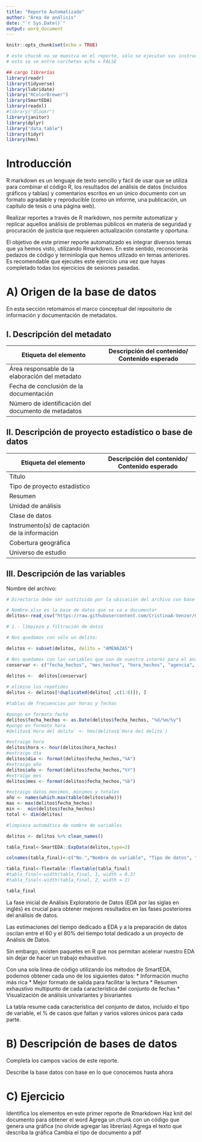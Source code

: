 ```yaml
---
title: "Reporte Automatizado"
author: "Área de análisis"
date: "`r Sys.Date()`"
output: word_document
---
```


```r
knitr::opts_chunk$set(echo = TRUE)
```

```r
# este chucnk no se muestra en el reporte, sólo se ejecutan sus instrucciones 
# esto se ve entre corchetes echo = FALSE

## cargo librerías
library(readr)
library(tidyverse)
library(lubridate)
library("RColorBrewer")
library(SmartEDA)
library(readxl)
#library("dlookr")
library(janitor)
library(dplyr)
library("data.table")
library(tidyr)
library(hms)
```

# Introducción

R markdown es un lenguaje de texto sencillo y fácil de usar que se utiliza para combinar el código R, los resultados del análisis de datos (incluidos gráficos y tablas) y comentarios escritos en un único documento con un formato agradable y reproducible (como un informe, una publicación, un capítulo de tesis o una página web).

Realizar reportes a través de R markdown, nos permite automatizar y replicar aquellos análisis de problemas públicos en materia de seguridad y procuración de justicia que requieren actualización constante y oportuna. 

El objetivo de este primer reporte automatizado es integrar diversos temas que ya hemos visto, utilizando Rmarkdown. En este sentido, reconocerás pedazos de código y terminlogía que hemos utlizado en temas anteriores. Es recomendable que ejecutes este ejercicio una vez que hayas completado todas los ejercicios de sesiones pasadas.

# A) Origen de la base de datos

En esta sección retomamos el marco conceptual del repositorio de información y documentación de metadatos.



## I. Descripción del metadato

|Etiqueta del elemento  |Descripción del contenido/ Contenido esperado   |
|---|---|
|Área responsable de la elaboración del metadato  |  |
|Fecha de conclusión de la documentación |   |
|Número de identificación del documento de metadatos   |   |


## II. Descripción de proyecto estadístico o base de datos

|Etiqueta del elemento|Descripción del contenido/ Contenido esperado|
|-------|-------|
|Título||
|Tipo de proyecto estadístico||
|Resumen||
|Unidad de análisis||
|Clase de datos||
|Instrumento(s) de captación de la información||
|Cobertura geográfica||
|Universo de estudio||

## III. Descripción de las variables
Nombre del archivo:
```r

# Directorio debe ser sustituido por la ubicación del archivo con base en la computadora de cada usuario

# Nombre.xlsx es la base de datos que se va a documentar
delitos<-read_csv("https://raw.githubusercontent.com/CristinaA-Venzor/CURSO_BASE_ANALISIS_CRIMINAL/main/Bases%20de%20datos/carpetas_2023.csv")

# 1.- limpieza y filtración de datos

# Nos quedamos con sólo un delito: 

delitos <- subset(delitos, delito = "AMENAZAS") 

# Nos quedamos con las variables que son de nuestro interés para el análisis
conservar <- c("fecha_hechos", "mes_hechos", "hora_hechos", "agencia", "alcaldia_hechos", "municipio_hechos", "latitud", "longitud")
  
delitos <-  delitos[conservar]

# elimino los repetidos
delitos <- delitos[!duplicated(delitos[ ,c(1:8)]), ]

#tablas de frecuencias por horas y fechas

#pongo en formato fecha
delitos$fecha_hechos <- as.Date(delitos$fecha_hechos, "%d/%m/%y")
#pongo en formato hora
#delitos$`Hora del delito` <- hms(delitos$`Hora del delito`)

#extraigo hora
delitos$hora <- hour(delitos$hora_hechos)
#extraigo día
delitos$dia <- format(delitos$fecha_hechos,"%A")
#extraigo año
delitos$año <- format(delitos$fecha_hechos,"%Y")
#extraigo mes
delitos$mes <- format(delitos$fecha_hechos,"%b")

#extraigo datos meximos, minimos y totales
año <- names(which.max(table(delitos$año)))
max <- max(delitos$fecha_hechos)
min <-  min(delitos$fecha_hechos)
total <- dim(delitos)

#limpieza automática de nombre de variables

delitos <- delitos %>% clean_names()

tabla_final<-SmartEDA::ExpData(delitos,type=2)

colnames(tabla_final)<-c("No.","Nombre de variable", "Tipo de datos", "Número de registros", "Valores faltantes", "Porcentaje de valores faltantes", "Número de valores distintos")

tabla_final<-flextable::flextable(tabla_final)
#tabla_final<-width(tabla_final, 1, width = 0.3)
#tabla_final<-width(tabla_final, 2, width = 1)
```

```r
tabla_final
```

La fase inicial de Análisis Exploratorio de Datos (EDA por las siglas en inglés) es crucial para obtener mejores resultados en las fases posteriores del análisis de datos.

Las estimaciones del tiempo dedicado a EDA y a la preparación de datos oscilan entre el 60 y el 80% del tiempo total dedicado a un proyecto de Análisis de Datos.

Sin embargo, existen paquetes en R que nos permitan acelerar nuestro EDA sin dejar de hacer un trabajo exhaustivo.

Con una sola línea de código utilizando los métodos de SmartEDA, podemos obtener cada uno de los siguientes datos:
* Información mucho más rica
* Mejor formato de salida para facilitar la lectura
* Resumen exhaustivo multipunto de cada característica del conjunto de fechas
* Visualización de análisis univariantes y bivariantes

La tabla resume cada característica del conjunto de datos, incluido el tipo de variable, el % de casos que faltan y varios valores únicos para cada parte.

# B) Descripción de bases de datos

Completa los campos vacios de este reporte.

Describe la base datos con base en lo que conocemos hasta ahora


# C) Ejercicio

Identifica los elementos en este primer reporte de Rmarkdown
Haz knit del documento para obtener el word
Agrega un chunk con un código que genera una gráfica (no olvide agregar las librerías)
Agrega el texto que describa la gráfica
Cambia el tipo de documento a pdf
